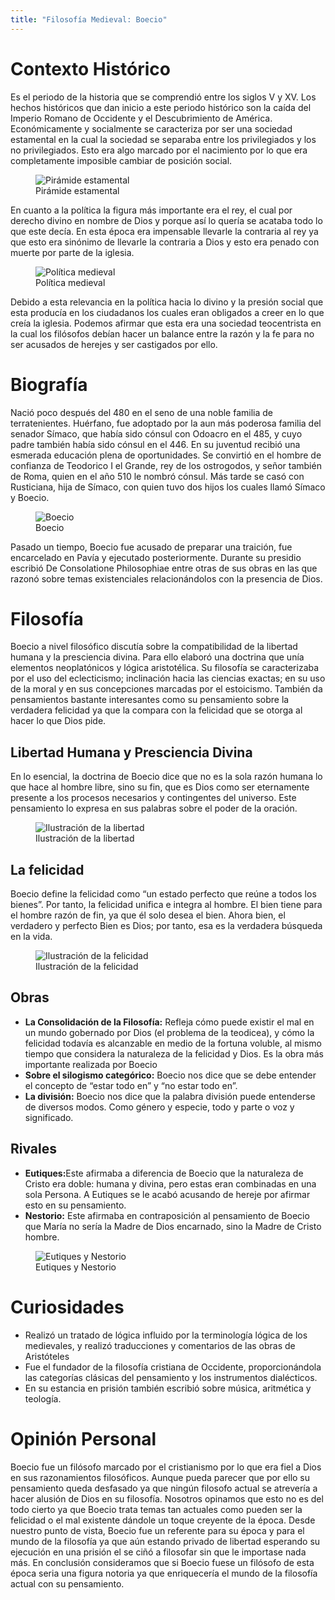 ```yaml
---
title: "Filosofía Medieval: Boecio"
---
```

# Contexto Histórico
  Es el periodo de la historia que se comprendió entre los siglos V y XV. Los hechos históricos que dan inicio a este periodo histórico son la caída del Imperio Romano de Occidente y el Descubrimiento de América.
  Económicamente y socialmente se caracteriza por ser una sociedad estamental en la cual la sociedad se separaba entre los privilegiados y los no privilegiados. Esto era algo marcado por el nacimiento por lo que era completamente imposible cambiar de posición social. 

![Pirámide estamental](img/feu.jpg)

  En cuanto a la política la figura más importante era el rey, el cual por derecho divino en nombre de Dios y porque así lo quería se acataba todo lo que este decía. En esta época era impensable llevarle la contraria al rey ya que esto era sinónimo de llevarle la contraria a Dios y esto era penado con muerte por parte de la iglesia.

![Política medieval](img/V.jpeg)

  Debido a esta relevancia en la política hacia lo divino y la presión social que esta producía en los ciudadanos los cuales eran obligados a creer en lo que creía la iglesia. Podemos afirmar que esta era una sociedad teocentrista en la cual los filósofos debían hacer un balance entre la razón y la fe para no ser acusados de herejes y ser castigados por ello.

# Biografía
  Nació poco después del 480 en el seno de una noble familia de terratenientes. Huérfano, fue adoptado por la aun más poderosa familia del senador Símaco, que había sido cónsul con Odoacro en el 485, y cuyo padre también había sido cónsul en el 446. En su juventud recibió una esmerada educación plena de oportunidades. 
  Se convirtió en el hombre de confianza de Teodorico I el Grande, rey de los ostrogodos, y señor también de Roma, quien en el año 510 le nombró cónsul. Más tarde se casó con Rusticiana, hija de Símaco, con quien tuvo dos hijos los cuales llamó Símaco y Boecio.

 ![Boecio](img/boe.jpg)

  Pasado un tiempo, Boecio fue acusado de preparar una traición, fue encarcelado en Pavía y ejecutado posteriormente. Durante su presidio escribió De Consolatione Philosophiae entre otras de sus obras en las que razonó sobre temas existenciales relacionándolos con la presencia de Dios.

# Filosofía
  Boecio a nivel filosófico discutía sobre la compatibilidad de la libertad humana y la presciencia divina. Para ello elaboró una doctrina que unía elementos neoplatónicos y lógica aristotélica. Su filosofía se caracterizaba por el uso del eclecticismo; inclinación hacia las ciencias exactas; en su uso de la moral y en sus concepciones  marcadas por el estoicismo. También da pensamientos bastante interesantes como su pensamiento sobre la verdadera felicidad ya que la compara con la felicidad que se otorga al hacer lo que Dios pide.

## Libertad Humana y Presciencia Divina
 En lo esencial, la doctrina de Boecio dice que no es la sola razón humana lo que hace al hombre libre, sino su fin, que es Dios como ser eternamente presente a los procesos necesarios y contingentes del universo. Este pensamiento lo expresa en sus palabras sobre el poder de la oración.

![Ilustración de la libertad](img/lib.jpeg)

## La felicidad
  Boecio define la felicidad como “un estado perfecto que reúne a todos los bienes”. Por tanto, la felicidad unifica e integra al hombre. El bien tiene para el hombre razón de fin, ya que él solo desea el bien. Ahora bien, el verdadero y perfecto Bien es Dios; por tanto, esa es la verdadera búsqueda en la vida.

![Ilustración de la felicidad](img/psico.jpg)

## Obras

- **La Consolidación de la Filosofía:** Refleja cómo puede existir el mal en un mundo gobernado por Dios (el problema de la teodicea), y cómo la felicidad todavía es alcanzable en medio de la fortuna voluble, al mismo tiempo que considera la naturaleza de la felicidad y Dios. Es la obra más importante realizada por Boecio
- **Sobre el silogismo categórico:** Boecio nos dice que se debe entender el concepto de "estar todo en" y "no estar todo en".
- **La división:** Boecio nos dice que la palabra división puede entenderse de diversos modos. Como género y especie, todo y parte o voz y significado.

## Rivales
 
- **Eutiques:**Este afirmaba a diferencia de Boecio que la naturaleza de Cristo era doble: humana y divina, pero estas eran combinadas en una sola Persona. A Eutiques se le acabó acusando de hereje por afirmar esto en su pensamiento.
- **Nestorio:** Este afirmaba en contraposición al pensamiento de Boecio que María no sería la Madre de Dios encarnado, sino la Madre de Cristo hombre.

![Eutiques y Nestorio](img/nes.jpg)

# Curiosidades
- Realizó un tratado de lógica influido por la terminología lógica de los medievales, y realizó traducciones y comentarios de las obras de Aristóteles
- Fue el fundador de la filosofía cristiana de Occidente, proporcionándola las categorías clásicas del pensamiento y los instrumentos dialécticos.
- En su estancia en prisión también escribió sobre música, aritmética y teología.

# Opinión Personal
Boecio fue un filósofo marcado por el cristianismo por lo que era fiel a Dios en sus razonamientos filosóficos. Aunque pueda parecer que por ello su pensamiento queda desfasado ya que ningún filosofo actual se atrevería a hacer alusión de Dios en su filosofía. Nosotros opinamos que esto no es del todo cierto ya que Boecio trata temas tan actuales como pueden ser la felicidad o el mal existente dándole un toque creyente de la época.
Desde nuestro punto de vista, Boecio fue un referente para su época y para el mundo de la filosofía ya que aún estando privado de libertad esperando su ejecución en una prisión el se ciñó a filosofar sin que le importase nada más.
En conclusión consideramos que si Boecio fuese un filósofo de esta época seria una figura notoria ya que enriquecería el mundo de la filosofía actual con su pensamiento.
